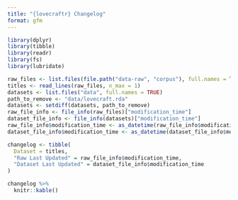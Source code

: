 ```yaml
---
title: "{lovecraftr} Changelog"
format: gfm
---
```

<!-- CHANGELOG.md is rendered from CHANGELOG.qmd. Do not edit CHANGELOG.md by hand. -->

```R
library(dplyr)
library(tibble)
library(readr)
library(fs)
library(lubridate)

raw_files <- list.files(file.path("data-raw", "corpus"), full.names = TRUE)
titles <- read_lines(raw_files, n_max = 1)
datasets <- list.files("data", full.names = TRUE)
path_to_remove <- "data/lovecraft.rda"
datasets <- setdiff(datasets, path_to_remove)
raw_file_info <- file_info(raw_files)["modification_time"]
dataset_file_info <- file_info(datasets)["modification_time"]
raw_file_info$modification_time <- as_datetime(raw_file_info$modification_time)
dataset_file_info$modification_time <- as_datetime(dataset_file_info$modification_time)

changelog <- tibble(
  Dataset = titles,
  "Raw Last Updated" = raw_file_info$modification_time,
  "Dataset Last Updated" = dataset_file_info$modification_time
)
```

```R
changelog %>%
  knitr::kable()
```
